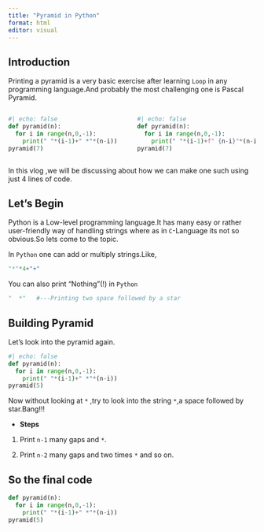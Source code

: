 ```yaml
---
title: "Pyramid in Python"
format: html
editor: visual
---
```


## Introduction

Printing a pyramid is a very basic exercise after learning `Loop` in any programming language.And probably the most challenging one is Pascal Pyramid.

::: columns
::: {.column width="50%"}
```python
#| echo: false
def pyramid(n):
  for i in range(n,0,-1):
    print(" "*(i-1)+" *"*(n-i))
pyramid(7)

```
:::

::: {.column width="50%"}
```python
#| echo: false
def pyramid(n):
  for i in range(n,0,-1):
    print(" "*(i-1)+f" {n-i}"*(n-i))
pyramid(7)
```
:::
:::

In this vlog ,we will be discussing about how we can make one such using just 4 lines of code.

## Let's Begin

Python is a Low-level programming language.It has many easy or rather user-friendly way of handling strings where as in `C`-Language its not so obvious.So lets come to the topic.

In `Python` one can add or multiply strings.Like,

```python
"*"*4+"+"
```

You can also print "Nothing"(!) in `Python`

```python
"  *"   #---Printing two space followed by a star
```

## Building Pyramid

Let's look into the pyramid again.

```python
#| echo: false
def pyramid(n):
  for i in range(n,0,-1):
    print(" "*(i-1)+" *"*(n-i))
pyramid(5)

```

Now without looking at `*` ,try to look into the string `*`,a space followed by star.Bang!!!

-   **Steps**

1.  Print `n-1` many gaps and `*`.

2.  Print `n-2` many gaps and two times `*` and so on.

## So the final code

```python
def pyramid(n):
  for i in range(n,0,-1):
    print(" "*(i-1)+" *"*(n-i))
pyramid(5)

```
